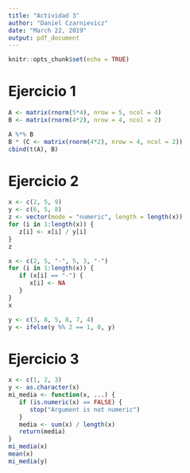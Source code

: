 ```yaml
---
title: "Actividad 3"
author: "Daniel Czarnievicz"
date: "March 22, 2019"
output: pdf_document
---
```


```r
knitr::opts_chunk$set(echo = TRUE)
```

# Ejercicio 1

```r
A <- matrix(rnorm(5*4), nrow = 5, ncol = 4)
B <- matrix(rnorm(4*2), nrow = 4, ncol = 2)
```

```r
A %*% B
B * (C <- matrix(rnorm(4*2), nrow = 4, ncol = 2))
cbind(t(A), B)
```

# Ejercicio 2

```r
x <- c(2, 5, 9)
y <- c(6, 5, 8)
z <- vector(mode = "numeric", length = length(x))
for (i in 1:length(x)) {
   z[i] <- x[i] / y[i]
}
z
```

```r
x <- c(2, 5, "-", 5, 3, "-")
for (i in 1:length(x)) {
   if (x[i] == "-") {
      x[i] <- NA
   }
}
x
```

```r
y <- c(3, 8, 5, 8, 7, 4)
y <- ifelse(y %% 2 == 1, 0, y)
```

# Ejercicio 3

```r
x <- c(1, 2, 3)
y <- as.character(x)
mi_media <- function(x, ...) {
   if (is.numeric(x) == FALSE) {
      stop("Argument is not numeric")
   }
   media <- sum(x) / length(x)
   return(media)
}
mi_media(x)
mean(x)
mi_media(y)
```


